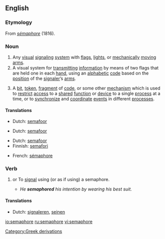 {{wikipedia}}
==English==

===Etymology===
From {{F.}} ''[[sémaphore]]'' (1816). {{rfe|from Greek?}}

{{rfp}}

===Noun===
{{en-noun}}

# Any [[visual]] [[signaling]] [[system]] with [[flag]]s, [[light]]s, or [[mechanically]] [[moving]] [[arm]]s.
# A visual system for [[transmitting]] [[information]] by means of two flags that are held one in each [[hand]], using an [[alphabetic]] [[code]] based on the [[position]] of the [[signaler]]’s [[arm]]s.
# {{computing}} A [[bit]], [[token]], [[fragment]] of [[code]], or some other [[mechanism]] which is used to [[restrict]] [[access]] to a [[shared]] [[function]] or [[device]] to a single [[process]] at a time, or to [[synchronize]] and [[coordinate]] [[event]]s in different [[processes]].

{{rfex}}

====Translations====
{{trans-top|visual signaling system}}
*Dutch: [[semafoor]] {{m}}
{{trans-mid}}
{{trans-bottom}}

{{trans-top|visual signaling with flags}}
*Dutch: [[semafoor]] {{m}}
{{trans-mid}}
{{trans-bottom}}

{{trans-top|computing term}}
*Dutch: [[semafoor]] {{m}}
*Finnish: [[semafori]]
{{trans-mid}}
*French: [[sémaphore]] {{f}}
{{trans-bottom}}

===Verb===
{{en-verb|semaphor|ing}}

# {{transitive}} or {{intransitive}} To [[signal]] using (or as if using) a semaphore.
#* ''He '''semaphored''' his intention by wearing his best suit.'' {{rfex|intransitive use}}

====Translations====
{{trans-top|to signal using semaphore}}
*Dutch: [[signaleren]], [[seinen]]
{{trans-mid}}
{{trans-bottom}}

[[Category:Greek derivations]]

[[io:semaphore]]
[[ru:semaphore]]
[[vi:semaphore]]